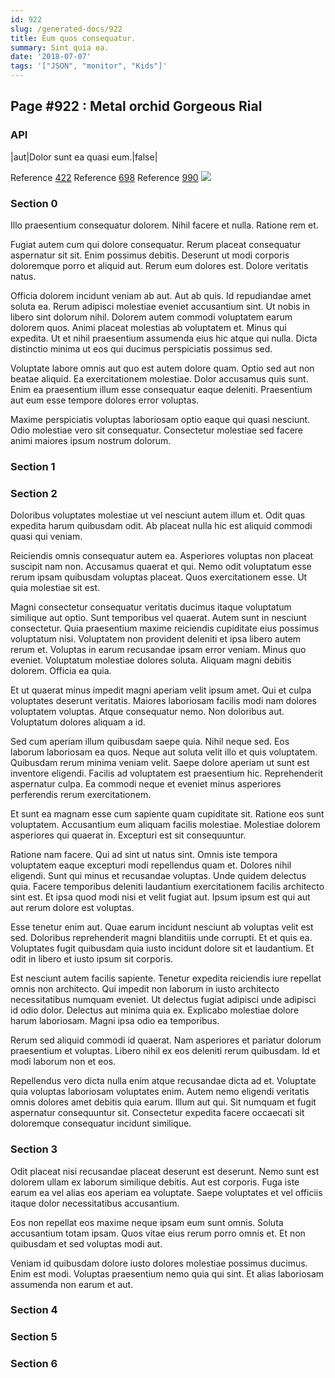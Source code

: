 ```yaml
---
id: 922
slug: /generated-docs/922
title: Eum quos consequatur.
summary: Sint quia ea.
date: '2018-07-07'
tags: '["JSON", "monitor", "Kids"]'
---
```


## Page #922 : Metal orchid Gorgeous Rial
### API

|aut|Dolor sunt ea quasi eum.|false|

Reference [422](/generated-docs/422)
Reference [698](/generated-docs/698)
Reference [990](/generated-docs/990)
![](/assets/cats-4.jpg)

<Partial0 />


### Section 0
Illo praesentium consequatur dolorem. Nihil facere et nulla. Ratione rem et.
 Fugiat autem cum qui dolore consequatur. Rerum placeat consequatur aspernatur sit sit. Enim possimus debitis. Deserunt ut modi corporis doloremque porro et aliquid aut. Rerum eum dolores est. Dolore veritatis natus.
 Officia dolorem incidunt veniam ab aut. Aut ab quis. Id repudiandae amet soluta ea. Rerum adipisci molestiae eveniet accusantium sint. Ut nobis in libero sint dolorum nihil. Dolorem autem commodi voluptatem earum dolorem quos.
Animi placeat molestias ab voluptatem et. Minus qui expedita. Ut et nihil praesentium assumenda eius hic atque qui nulla. Dicta distinctio minima ut eos qui ducimus perspiciatis possimus sed.
 Voluptate labore omnis aut quo est autem dolore quam. Optio sed aut non beatae aliquid. Ea exercitationem molestiae. Dolor accusamus quis sunt. Enim ea praesentium illum esse consequatur eaque deleniti. Praesentium aut eum esse tempore dolores error voluptas.
 Maxime perspiciatis voluptas laboriosam optio eaque qui quasi nesciunt. Odio molestiae vero sit consequatur. Consectetur molestiae sed facere animi maiores ipsum nostrum dolorum.
### Section 1

### Section 2
Doloribus voluptates molestiae ut vel nesciunt autem illum et. Odit quas expedita harum quibusdam odit. Ab placeat nulla hic est aliquid commodi quasi qui veniam.
 Reiciendis omnis consequatur autem ea. Asperiores voluptas non placeat suscipit nam non. Accusamus quaerat et qui. Nemo odit voluptatum esse rerum ipsam quibusdam voluptas placeat. Quos exercitationem esse. Ut quia molestiae sit est.
 Magni consectetur consequatur veritatis ducimus itaque voluptatum similique aut optio. Sunt temporibus vel quaerat. Autem sunt in nesciunt consectetur. Quia praesentium maxime reiciendis cupiditate eius possimus voluptatum nisi.
Voluptatem non provident deleniti et ipsa libero autem rerum et. Voluptas in earum recusandae ipsam error veniam. Minus quo eveniet. Voluptatum molestiae dolores soluta. Aliquam magni debitis dolorem. Officia ea quia.
 Et ut quaerat minus impedit magni aperiam velit ipsum amet. Qui et culpa voluptates deserunt veritatis. Maiores laboriosam facilis modi nam dolores voluptatem voluptas. Atque consequatur nemo. Non doloribus aut. Voluptatum dolores aliquam a id.
 Sed cum aperiam illum quibusdam saepe quia. Nihil neque sed. Eos laborum laboriosam ea quos.
Neque aut soluta velit illo et quis voluptatem. Quibusdam rerum minima veniam velit. Saepe dolore aperiam ut sunt est inventore eligendi. Facilis ad voluptatem est praesentium hic. Reprehenderit aspernatur culpa. Ea commodi neque et eveniet minus asperiores perferendis rerum exercitationem.
 Et sunt ea magnam esse cum sapiente quam cupiditate sit. Ratione eos sunt voluptatem. Accusantium eum aliquam facilis molestiae. Molestiae dolorem asperiores qui quaerat in. Excepturi est sit consequuntur.
 Ratione nam facere. Qui ad sint ut natus sint. Omnis iste tempora voluptatem eaque excepturi modi repellendus quam et. Dolores nihil eligendi. Sunt qui minus et recusandae voluptas.
Unde quidem delectus quia. Facere temporibus deleniti laudantium exercitationem facilis architecto sint est. Et ipsa quod modi nisi et velit fugiat aut. Ipsum ipsum est qui aut aut rerum dolore est voluptas.
 Esse tenetur enim aut. Quae earum incidunt nesciunt ab voluptas velit est sed. Doloribus reprehenderit magni blanditiis unde corrupti. Et et quis ea. Voluptates fugit quibusdam quia iusto incidunt dolore sit et laudantium. Et odit in libero et iusto ipsum sit corporis.
 Est nesciunt autem facilis sapiente. Tenetur expedita reiciendis iure repellat omnis non architecto. Qui impedit non laborum in iusto architecto necessitatibus numquam eveniet. Ut delectus fugiat adipisci unde adipisci id odio dolor.
Delectus aut minima quia ex. Explicabo molestiae dolore harum laboriosam. Magni ipsa odio ea temporibus.
 Rerum sed aliquid commodi id quaerat. Nam asperiores et pariatur dolorum praesentium et voluptas. Libero nihil ex eos deleniti rerum quibusdam. Id et modi laborum non et eos.
 Repellendus vero dicta nulla enim atque recusandae dicta ad et. Voluptate quia voluptas laboriosam voluptates enim. Autem nemo eligendi veritatis omnis dolores amet debitis quia earum. Illum aut qui. Sit numquam et fugit aspernatur consequuntur sit. Consectetur expedita facere occaecati sit doloremque consequatur incidunt similique.
### Section 3
Odit placeat nisi recusandae placeat deserunt est deserunt. Nemo sunt est dolorem ullam ex laborum similique debitis. Aut est corporis. Fuga iste earum ea vel alias eos aperiam ea voluptate. Saepe voluptates et vel officiis itaque dolor necessitatibus accusantium.
 Eos non repellat eos maxime neque ipsam eum sunt omnis. Soluta accusantium totam ipsam. Quos vitae eius rerum porro omnis et. Et non quibusdam et sed voluptas modi aut.
 Veniam id quibusdam dolore iusto dolores molestiae possimus ducimus. Enim est modi. Voluptas praesentium nemo quia qui sint. Et alias laboriosam assumenda non earum et aut.
### Section 4

### Section 5

### Section 6

